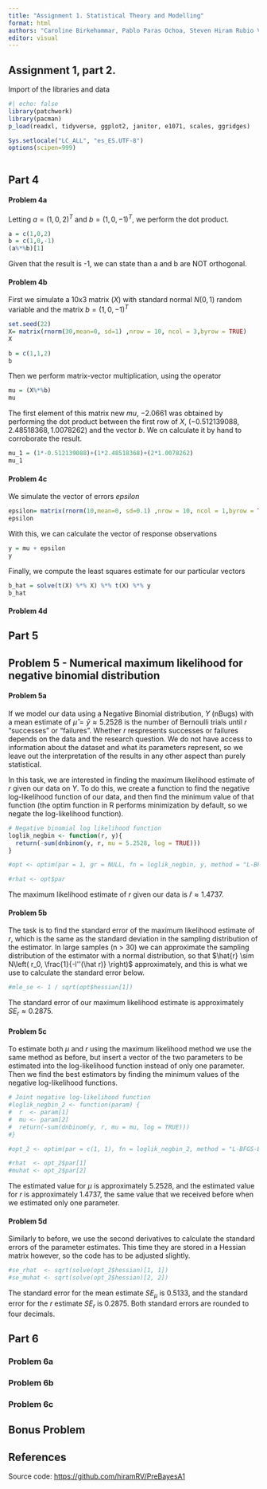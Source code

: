 ```yaml
---
title: "Assignment 1. Statistical Theory and Modelling"
format: html
authors: "Caroline Birkehammar, Pablo Paras Ochoa, Steven Hiram Rubio Vasquez"
editor: visual
---
```


## Assignment 1, part 2.

Import of the libraries and data

```r
#| echo: false
library(patchwork)
library(pacman)
p_load(readxl, tidyverse, ggplot2, janitor, e1071, scales, ggridges)

Sys.setlocale("LC_ALL", "es_ES.UTF-8") 
options(scipen=999) 



```

## Part 4
#### Problem 4a

Letting $a = (1,0,2)^T$ and $b = (1,0,-1)^T$, we perform the dot product. 

```r
a = c(1,0,2)
b = c(1,0,-1)
(a%*%b)[1]
```
Given that the result is -1, we can state than a and b are NOT orthogonal.

#### Problem 4b

First we simulate a 10x3 matrix $(X)$ with standard normal $N(0,1)$ random variable and the matrix $b = (1,0,-1)^T$
```r
set.seed(22)
X= matrix(rnorm(30,mean=0, sd=1) ,nrow = 10, ncol = 3,byrow = TRUE)
X

```
```r
b = c(1,1,2)
b
```

Then we perform matrix-vector multiplication, using the operator $%*%$
```r
mu = (X%*%b)
mu
```
The first element of this matrix new $mu$, $-2.0661$ was obtained by performing the dot product between the first row of $X$, $(-0.512139088, 2.48518368, 1.0078262)$ and the vector $b$. We cn calculate it by hand to corroborate the result. 
```r
mu_1 = (1*-0.512139088)+(1*2.48518368)+(2*1.0078262)
mu_1
```

#### Problem 4c
We simulate the vector of errors $epsilon$ 
```r
epsilon= matrix(rnorm(10,mean=0, sd=0.1) ,nrow = 10, ncol = 1,byrow = TRUE)
epsilon
```
With this, we can calculate the vector of response observations
```r
y = mu + epsilon
y
```
Finally, we compute the least squares estimate for our particular vectors
```r
b_hat = solve(t(X) %*% X) %*% t(X) %*% y
b_hat

```

#### Problem 4d


## Part 5

## Problem 5 - Numerical maximum likelihood for negative binomial distribution

#### Problem 5a

If we model our data using a Negative Binomial distribution, $Y$ (nBugs) with a mean estimate of $\hat\mu=\bar y \approx 5.2528$ is the number of Bernoulli trials until $r$ "successes" or "failures". Whether $r$ respresents successes or failures depends on the data and the research question. We do not have access to information about the dataset and what its parameters represent, so we leave out the interpretation of the results in any other aspect than purely statistical.

In this task, we are interested in finding the maximum likelihood estimate of $r$ given our data on $Y$. To do this, we create a function to find the negative log-likelihood function of our data, and then find the minimum value of that function (the optim function in R performs minimization by default, so we negate the log-likelihood function).

```r

# Negative binomial log likelihood function
loglik_negbin <- function(r, y){
  return(-sum(dnbinom(y, r, mu = 5.2528, log = TRUE)))
}

#opt <- optim(par = 1, gr = NULL, fn = loglik_negbin, y, method = "L-BFGS-B", lower = 0.0001, hessian = TRUE)

#rhat <- opt$par
```

The maximum likelihood estimate of $r$ given our data is $\hat r \approx 1.4737$.

#### Problem 5b

The task is to find the standard error of the maximum likelihood estimate of $r$, which is the same as the standard deviation in the sampling distribution of the estimator. In large samples (n \> 30) we can approximate the sampling distribution of the estimator with a normal distribution, so that $\hat{r} \sim N\left( r_0, \frac{1}{-l''(\hat r)} \right)$ approximately, and this is what we use to calculate the standard error below.

```r

#mle_se <- 1 / sqrt(opt$hessian[1])
```

The standard error of our maximum likelihood estimate is approximately $SE_r \approx 0.2875$.

#### Problem 5c

To estimate both $\mu$ and $r$ using the maximum likelihood method we use the same method as before, but insert a vector of the two parameters to be estimated into the log-likelihood function instead of only one parameter. Then we find the best estimators by finding the minimum values of the negative log-likelihood functions.

```r

# Joint negative log-likelihood function
#loglik_negbin_2 <- function(param) {
#  r  <- param[1]
#  mu <- param[2]
#  return(-sum(dnbinom(y, r, mu = mu, log = TRUE)))
#}

#opt_2 <- optim(par = c(1, 1), fn = loglik_negbin_2, method = "L-BFGS-B", lower = c(0.0001, 0.0001), hessian = TRUE)

#rhat  <- opt_2$par[1]
#muhat <- opt_2$par[2]
```

The estimated value for $\mu$ is approximately $5.2528$, and the estimated value for $r$ is approximately $1.4737$, the same value that we received before when we estimated only one parameter.

#### Problem 5d

Similarly to before, we use the second derivatives to calculate the standard errors of the parameter estimates. This time they are stored in a Hessian matrix however, so the code has to be adjusted slightly.

```r
#se_rhat  <- sqrt(solve(opt_2$hessian)[1, 1])
#se_muhat <- sqrt(solve(opt_2$hessian)[2, 2])
```

The standard error for the mean estimate $SE_\mu$ is $0.5133$, and the standard error for the $r$ estimate $SE_r$ is $0.2875$. Both standard errors are rounded to four decimals.

## Part 6

### Problem 6a

### Problem 6b

### Problem 6c

## Bonus Problem

## References

Source code: <https://github.com/hiramRV/PreBayesA1>
